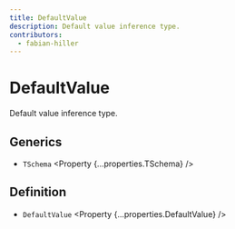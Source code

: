 ```yaml
---
title: DefaultValue
description: Default value inference type.
contributors:
  - fabian-hiller
---
```



# DefaultValue

Default value inference type.

## Generics

- `TSchema` <Property {...properties.TSchema} />

## Definition

- `DefaultValue` <Property {...properties.DefaultValue} />
